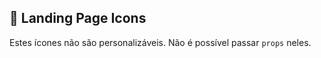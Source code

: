 
<Meta title='Foundations/Icons/Categorias/🏡 Landing page'/>

## 🏡 Landing Page Icons

Estes ícones não são personalizáveis. Não é possível passar ``props`` neles.

<Allicons>
    <IconDoc componentName={'StarIcon'}>
        <StarIcon/>
    </IconDoc>
    <IconDoc componentName={'GiftIcon'}>
        <GiftIcon/>
    </IconDoc>
    <IconDoc componentName={'CashIcon'}>
        <CashIcon/>
    </IconDoc>
    <IconDoc componentName={'DevicesIcon'}>
        <DevicesIcon/>
    </IconDoc>
</Allicons>
